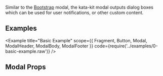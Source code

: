 


Similar to the [Bootstrap](https://getbootstrap.com) modal, the kata-kit modal outputs dialog boxes which can be used for user notifications, or other custom content.

## Examples

<Example
  title="Basic Example"
  scope={{ Fragment, Button, Modal, ModalHeader, ModalBody, ModalFooter }}
  code={require('../examples/0-basic-example.raw')}
/>


## Modal Props

<Props props={drawerProps} />
